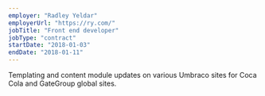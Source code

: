 ```yaml
---
employer: "Radley Yeldar"
employerUrl: "https://ry.com/"
jobTitle: "Front end developer"
jobType: "contract"
startDate: "2018-01-03"
endDate: "2018-01-11"
---
```


Templating and content module updates on various Umbraco sites for Coca Cola and GateGroup global sites.
